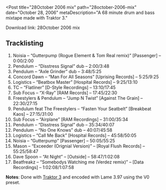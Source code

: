 
<Post
  title="28October 2006 mix"
  path="28october-2006-mix"
  date="October 28, 2006"
  metaDescription="A 68 minute drum and bass mixtape made with Traktor 3."
>

Download link: 28October 2006 mix

## Tracklisting

1. Noisia – “Gutterpump (Rogue Element & Tom Real remix)” [Passenger] – 0:00/2:00
2. Pendulum – “Disstress Signal” dub – 2:00/3:48
3. Pendulum – “Axle Grinder” dub – 3:48/5:25
4. Concord Dawn – “Man For All Seasons” [Uprising Records] – 5:25/9:25
5. Logistics – “Beatbox Master” [Hospital Records] – 9:25/13:10
6. TC – “Flatliner” [D-Style Recordings] – 13:10/17:45
7. Sub Focus – “X-Ray” [RAM Records] – 17:45/22:30
8. Freestylers & Pendulum – “Jump N Twist” [Against The Grain] – 22:30/27:15
9. Pendulum feat The Freestylers – “Fasten Your Seatbelt” [Breakbeat Kaos] – 27:15/31:00
10. Sub Focus – “Airplane” [RAM Recordings] – 31:00/35:34
11. Pendulum – “Disstress Signal” dub – 35:34/40:07
12. Pendulum – “No One Knows” dub – 40:07/45:58
13. Logistics – “Call Me Back” [Hospital Records] – 45:58/50:05
14. Noisia – “Gutterpump” [Passenger] – 50:05/55:25
15. Mason – “Exceeder (Orignial Version)” – [Royal Flush Records] – 55:25/58:47
16. Dave Spoon – “At Night” – [Outside] – 58:47/1:02:08
17. Beatfreakz – “Somebodys Watching me (Verdez remix)” – [Data Recordings] – 1:02:08/1:07:58

**Notes**: Done with [Traktor 3](https://www.native-instruments.com/en/) and encoded with
Lame 3.97 using the V0 preset.

</Post>